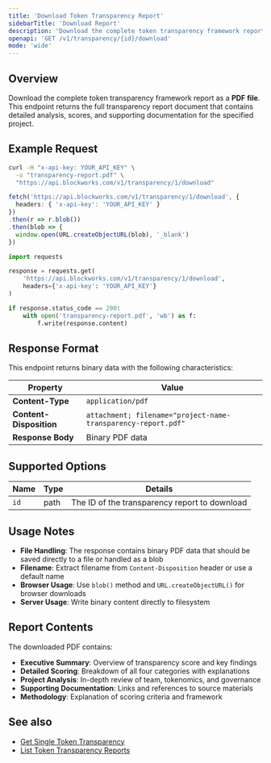```yaml
---
title: 'Download Token Transparency Report'
sidebarTitle: 'Download Report'
description: 'Download the complete token transparency framework report as a PDF file'
openapi: 'GET /v1/transparency/{id}/download'
mode: 'wide'
---
```


## Overview

Download the complete token transparency framework report as a **PDF file**. This endpoint returns the full transparency report document that contains detailed analysis, scores, and supporting documentation for the specified project.

## Example Request

<CodeGroup>

```bash cURL
curl -H "x-api-key: YOUR_API_KEY" \
  -o "transparency-report.pdf" \
  "https://api.blockworks.com/v1/transparency/1/download"
```

```typescript TypeScript
fetch('https://api.blockworks.com/v1/transparency/1/download', {
  headers: { 'x-api-key': 'YOUR_API_KEY' }
})
.then(r => r.blob())
.then(blob => {
  window.open(URL.createObjectURL(blob), '_blank')
})
```

```python Python
import requests

response = requests.get(
    'https://api.blockworks.com/v1/transparency/1/download',
    headers={'x-api-key': 'YOUR_API_KEY'}
)

if response.status_code == 200:
    with open('transparency-report.pdf', 'wb') as f:
        f.write(response.content)
```

</CodeGroup>

## Response Format

This endpoint returns binary data with the following characteristics:

| Property | Value |
|----------|--------|
| **Content-Type** | `application/pdf` |
| **Content-Disposition** | `attachment; filename="project-name-transparency-report.pdf"` |
| **Response Body** | Binary PDF data |

## Supported Options

| Name | Type | Details |
| - | - | - |
| `id` | path | The ID of the transparency report to download |

## Usage Notes

- **File Handling**: The response contains binary PDF data that should be saved directly to a file or handled as a blob
- **Filename**: Extract filename from `Content-Disposition` header or use a default name
- **Browser Usage**: Use `blob()` method and `URL.createObjectURL()` for browser downloads
- **Server Usage**: Write binary content directly to filesystem

## Report Contents

The downloaded PDF contains:
- **Executive Summary**: Overview of transparency score and key findings
- **Detailed Scoring**: Breakdown of all four categories with explanations
- **Project Analysis**: In-depth review of team, tokenomics, and governance
- **Supporting Documentation**: Links and references to source materials
- **Methodology**: Explanation of scoring criteria and framework

## See also

- [Get Single Token Transparency](/api-reference/token-transparency/get-single)
- [List Token Transparency Reports](/api-reference/token-transparency/list)